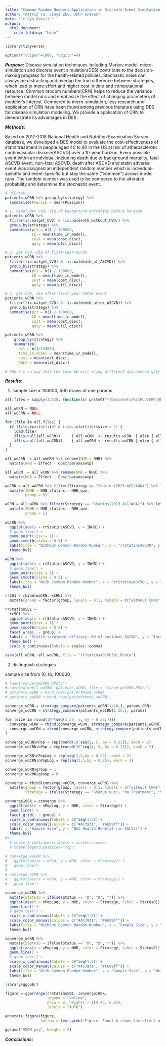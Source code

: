 ```yaml
---
title: "Common Random Numbers Application in Discrete Event Simulation for Disease Modeling"
author: "Astrid Yu, Jinyi Zhu, John Graves"
date: "`r Sys.Date()`"
output: 
  html_document:
    code_folding: "hide"
---
```


```r
library(tidyverse)

options("scipen"=1000, "digits"=4)
```

***Purpose:*** Disease simulation techniques including Markov model, micro-simulation and discrete event simulation(DES) contribute to the decision-making progress for the health-related policies. Stochastic noise can always be distracting and overlap the true difference between strategies, which lead to more effort and higher cost in time and computational resource. Common random numbers(CRN) helps to reduce the variance between model runs and emphasize the effect of changing parameters of modeler's interest. Compared to micro-simulation, less research and application of CRN have been found among previous literature using DES for disease simulation modeling. We provide a application of CRN to demonstrate its advantages in DES. 

***Methods:***

Based on 2017-2018 National Health and Nutrition Examination Survey database, we developed a DES model to evaluate the cost-effectiveness of statin treatment in people aged 40 to 80 in the US at risk of atherosclerotic cardiovascular disease(ASCVD) over a 10-year horizon. Every possible event withn an indvidual, including death due to background mortality, fatal ASCVD event, non-fatal ASCVD, death after ASCVD and statin adverse event was assigned an independent random number which is individual-specific and event-specific but stay the same ("common") across model runs. The random number was used to be compared to the alterable probability and determine the stochastic event.

```r
# PCErisk
patients_wCRN %>% group_by(strategy) %>%
  summarise(PCErisk = mean(PCErisk))

# 1. never get CVD, die of background mortality before horizon
patients_wCRN %>%
  filter(is.na(get_CVD) & !is.na(death_without_CVD)) %>% 
  group_by(strategy) %>%
  summarise(pct = n() / 100000,
            LE = mean(time_in_model),
            cost = mean(cost_disc),
            qaly = mean(util_disc))

# 2. get CVD, die of first-year ASCVD
patients_wCRN %>%
  filter(!is.na(get_CVD) & !is.na(death_of_ASCVD)) %>% 
  group_by(strategy) %>%
  summarise(pct = n() / 100000,
            LE = mean(time_in_model),
            cost = mean(cost_disc),
            qaly = mean(util_disc))

# 3. get CVD, die after first-year ASCVD event
patients_wCRN %>%
  filter(!is.na(get_CVD) & !is.na(death_after_ASCVD)) %>% 
  group_by(strategy) %>%
  summarise(pct = n() / 100000,
            LE = mean(time_in_model),
            cost = mean(cost_disc),
            qaly = mean(util_disc))

patients_wCRN %>% 
    group_by(strategy) %>%
    summarize(
      pct = n()/100000,
      time_in_model = mean(time_in_model),
      cost = mean(cost_disc), 
      QALY = mean(util_disc))

# There's no way that the same LE will bring different discounted qaly

```

***Results:***

1. sample size = 100000, 500 draws of one params

```r
all.files = sapply(1:520, function(x) paste0("~/Documents/GitHub/CRN_DES/output/rrStatinsASCVD-",x,".RData"))

all_wCRN = NULL
all_woCRN = NULL

for (file in all.files) {
  if (file.exists(file) & file.info(file)$size > 1) {
    load(file)
    if(is.null(all_wCRN))     { all_wCRN  <- results_wCRN  } else { all_wCRN  <- rbind(all_wCRN, results_wCRN)}
    if(is.null(all_woCRN))    { all_woCRN <- results_woCRN } else { all_woCRN <- rbind(all_woCRN, results_woCRN)}
  }
}

all_woCRN  = all_woCRN %>% rename(NMB = NHB) %>%
  mutate(NHB = Effect - Cost/params$wtp)

all_wCRN  = all_wCRN %>% rename(NMB = NHB) %>%
  mutate(NHB = Effect - Cost/params$wtp)

woCRN = all_woCRN %>% filter(Strategy == "Statins(2013 ACC/AHA)") %>% left_join(all_woCRN %>% filter(Strategy == "Status Quo"), by = c("rrStatinsASCVD", "time"), suffix = c("_statins", "_quo")) %>%
  mutate(INHB = NHB_statins - NHB_quo,
         group = 0)

wCRN = all_wCRN %>% filter(Strategy == "Statins(2013 ACC/AHA)") %>% left_join(all_wCRN %>% filter(Strategy == "Status Quo"), by = c("rrStatinsASCVD", "time"), suffix = c("_statins", "_quo")) %>%
  mutate(INHB = NHB_statins - NHB_quo,
         group = 1)
  
woCRN %>%
  ggplot(aes(x = rrStatinsASCVD, y = INHB)) +
  # geom_line() +
  geom_point(size = 1) +
  geom_smooth(alpha = 0.5) +
  labs(title = "Without Common Random Number", x = "rrStatinsASCVD", y = "Incremental NHB") +
  theme_bw()

wCRN %>%
  ggplot(aes(x = rrStatinsASCVD, y = INHB)) +
  # geom_line() +
  geom_point(size = 1) +
  geom_smooth(alpha = 0.5) +
  labs(title = "With Common Random Number", x = "rrStatinsASCVD", y = "Incremental NHB") +
  theme_bw()

rr501 = rbind(woCRN, wCRN) %>%
  mutate(group = factor(group, levels = 0:1, labels = c("without CRNs", "with CRNs")))

rrStatins501 = 
  rr501 %>%
  ggplot(aes(x = rrStatinsASCVD, y = INHB)) +
  geom_point(size = 1) +
  geom_smooth(alpha = 0.5) +
  facet_wrap(. ~ group) +
  labs(x = "Statin treatment efficacy, RR of incident ASCVD", y = "Incremental Net Health Benefit (in QALYs)") +
  theme_bw() +
  scale_x_continuous(labels = scales::comma)

save(all_wCRN, all_woCRN, file = "rrStatinsASCVD501.RData")
```

2. distinguish strategies

sample size from 10, to, 100000

```r
# load("converge100k.RData")
# save(patients_woCRN, patients_wCRN, file = "converge100k.RData")
# patients_wCRN = bind_rows(patientWcea_wCRN)
# patients_woCRN = bind_rows(patientWcea_woCRN)

converge_wCRN = strategy_compare(patients_wCRN[1:20,], params_CRN)
converge_woCRN = strategy_compare(patients_woCRN[1:20,], params)

for (size in round(10^(seq(1.25, 5, by = 0.25)))){
  converge_wCRN = rbind(converge_wCRN, strategy_compare(patients_wCRN[1:(2*size),], params_CRN))
  converge_woCRN = rbind(converge_woCRN, strategy_compare(patients_woCRN[1:(2*size),], params))
}

converge_wCRN$nPop = rep(round(10^seq(1, 5, by = 0.25)), each = 2)
converge_woCRN$nPop = rep(round(10^seq(1, 5, by = 0.25)), each = 2)

converge_wCRN$nPopLog = rep(seq(1,5,by = 0.25), each = 2)
converge_woCRN$nPopLog = rep(seq(1,5,by = 0.25), each = 2)

converge_wCRN$group = 1
converge_woCRN$group = 0

converge = rbind(converge_woCRN, converge_wCRN) %>%
  mutate(group = factor(group, levels = 0:1, labels = c("without CRNs", "with CRNs")),
         Strategy = ifelse(Strategy == "Status Quo", "No Treatment", "Statin Treatment"))

converge100k = converge %>%
  ggplot(aes(x = nPopLog, y = NHB, color = Strategy)) +
  geom_line() +
  facet_grid(. ~ group) +
  scale_x_continuous(labels = 10^seq(1:5)) + 
  scale_color_manual(values = c("#AC3931", "#6699ff")) +
  labs(x = "Sample Size", y = "Net Health Benefit (in QALYs)") +
  theme_bw()
#+
  # scale_x_continuous(labels = scales::comma)
  # theme(legend.position="top")

# converge_woCRN %>% 
#   ggplot(aes(x = nPop, y = NHB, color = Strategy)) +
#   geom_line()
# 
# converge_wCRN %>% 
#   ggplot(aes(x = nPop, y = NHB, color = Strategy)) +
#   geom_line()

converge_woCRN %>% 
  mutate(StatusD = ifelse(Status == "D", "D", "")) %>%
  ggplot(aes(x = nPopLog, y = NHB, color = Strategy, label = StatusD)) +
  geom_line() +
  # geom_text() + 
  scale_x_continuous(labels = 10^seq(1:5)) + 
  scale_color_manual(values = c("#AC3931", "#6699ff")) +
  labs(title = "Without Common Random Number", x = "Sample Size", y = "Net Health Benefit") +
  theme_bw()

converge_wCRN %>% 
  mutate(StatusD = ifelse(Status == "D", "D", "")) %>%
  ggplot(aes(x = nPopLog, y = NHB, color = Strategy, label = StatusD)) +
  geom_line() +
  # geom_text() +
  scale_x_continuous(labels = 10^seq(1:5)) + 
  scale_color_manual(values = c("#AC3931", "#6699ff")) + 
  labs(title = "With Common Random Number", x = "Sample Size", y = "Net Health Benefit") +
  theme_bw()
```

```r
library(ggpubr)

figure = ggarrange(rrStatins501, converge100k,
                   legend = "bottom",
                   nrow = 2, heights = c(0.45, 0.55),
                   labels = "AUTO")

annotate_figure(figure, 
                bottom = text_grob("Figure. Panel A shows the effect of CRNs (left: No CRNs; right: CRNs) on model outputs through runs with varying RR of ASCVD"))

ggsave("SMDM.png", height = 8)
```

***Conclusions:***


